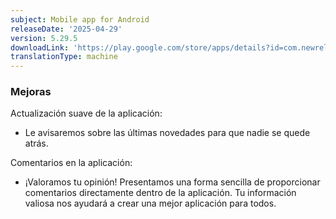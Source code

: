 ```yaml
---
subject: Mobile app for Android
releaseDate: '2025-04-29'
version: 5.29.5
downloadLink: 'https://play.google.com/store/apps/details?id=com.newrelic.rpm'
translationType: machine
---
```


### Mejoras

Actualización suave de la aplicación:

* Le avisaremos sobre las últimas novedades para que nadie se quede atrás.

Comentarios en la aplicación:

* ¡Valoramos tu opinión! Presentamos una forma sencilla de proporcionar comentarios directamente dentro de la aplicación. Tu información valiosa nos ayudará a crear una mejor aplicación para todos.